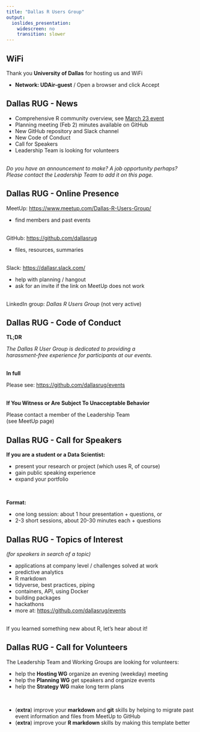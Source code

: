 ```yaml
---
title: "Dallas R Users Group"
output:
  ioslides_presentation:
    widescreen: no
    transition: slower
---
```


<!-- The script must remain before the first slide -->
<script src="https://ajax.googleapis.com/ajax/libs/jquery/1.12.2/jquery.min.js"></script>
<script>
    loopSlides = function() {
        if (slidedeck.curSlide_ == slidedeck.slides.length - 1) {
            slidedeck.curSlide_ = 0;
            slidedeck.updateSlides_();
        } else {
            slidedeck.nextSlide();
        }
    };
    
    $(document).ready(function() {
        // call loop function every ? ms
        window.setInterval(loopSlides, delay = 30000);
    })
</script>


## WiFi

Thank you **University of Dallas** for hosting us and WiFi

- **Network: UDAir-guest** / Open a browser and click Accept


## Dallas RUG - News

- Comprehensive R community overview, see [March 23 event](https://www.meetup.com/Dallas-R-Users-Group/events/259461095/)
- Planning meeting (Feb 2) minutes available on GitHub
- New GitHub repository and Slack channel
- New Code of Conduct
- Call for Speakers
- Leadership Team is looking for volunteers

<br>
_Do you have an announcement to make? A job opportunity perhaps?_
_Please contact the Leadership Team to add it on this page._


## Dallas RUG - Online Presence

MeetUp: <https://www.meetup.com/Dallas-R-Users-Group/>  

- find members and past events

<br>
GitHub: <https://github.com/dallasrug>

- files, resources, summaries

<br>
Slack: <https://dallasr.slack.com/>  

- help with planning / hangout
- ask for an invite if the link on MeetUp does not work

<br>
LinkedIn group: _Dallas R Users Group_ (not very active)


## Dallas RUG - Code of Conduct

**TL;DR**

_The Dallas R User Group is dedicated to providing a_  
_harassment-free experience for participants at our events._

<br>
**In full**

Please see: <https://github.com/dallasrug/events>

<br>
**If You Witness or Are Subject To Unacceptable Behavior**

Please contact a member of the Leadership Team  
(see MeetUp page)



## Dallas RUG - Call for Speakers

**If you are a student or a Data Scientist:**

- present your research or project (which uses R, of course)
- gain public speaking experience 
- expand your portfolio

<br>

**Format:**

- one long session: about 1 hour presentation + questions, or
- 2-3 short sessions, about 20-30 minutes each + questions


## Dallas RUG - Topics of Interest

_(for speakers in search of a topic)_

- applications at company level / challenges solved at work
- predictive analytics 
- R markdown
- tidyverse, best practices, piping
- containers, API, using Docker
- building packages
- hackathons
- more at: <https://github.com/dallasrug/events>

<br>
If you learned something new about R, let's hear about it!


## Dallas RUG - Call for Volunteers

The Leadership Team and Working Groups are looking for volunteers:

- help the **Hosting WG** organize an evening (weekday) meeting
- help the **Planning WG** get speakers and organize events
- help the **Strategy WG** make long term plans

<br>

- (**extra**) improve your **markdown** and **git** skills by helping 
to migrate past event information and files from MeetUp to GitHub
- (**extra**) improve your **R markdown** skills by making this template better
